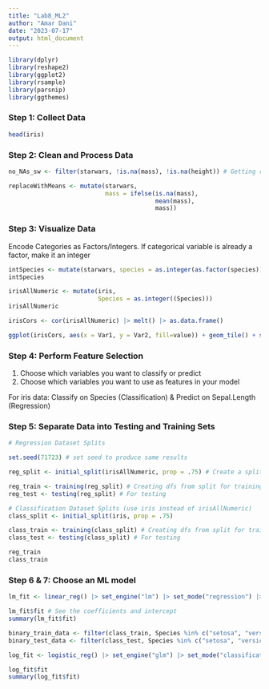 ```yaml
---
title: "Lab8_ML2"
author: "Amar Dani"
date: "2023-07-17"
output: html_document
---
```

```r
library(dplyr)
library(reshape2)
library(ggplot2)
library(rsample)
library(parsnip)
library(ggthemes)
```
### Step 1: Collect Data
```r
head(iris)
```

### Step 2: Clean and Process Data
```r
no_NAs_sw <- filter(starwars, !is.na(mass), !is.na(height)) # Getting rid of NAs in the data and reducing # of cols

replaceWithMeans <- mutate(starwars,
                           mass = ifelse(is.na(mass),
                                         mean(mass),
                                         mass))
```

### Step 3: Visualize Data
Encode Categories as Factors/Integers. If categorical variable is already a factor, make it an integer
```r
intSpecies <- mutate(starwars, species = as.integer(as.factor(species)))
intSpecies
```
```r
irisAllNumeric <- mutate(iris, 
                         Species = as.integer((Species)))
irisAllNumeric
```
```r
irisCors <- cor(irisAllNumeric) |> melt() |> as.data.frame()

ggplot(irisCors, aes(x = Var1, y = Var2, fill=value)) + geom_tile() + scale_fill_gradient2(low = "orange", high ='blue', mid = 'white', midpoint = 0)
```
### Step 4: Perform Feature Selection
1. Choose which variables you want to classify or predict
2. Choose which variables you want to use as features in your model

For iris data: Classify on Species (Classification) & Predict on Sepal.Length (Regression)

### Step 5: Separate Data into Testing and Training Sets
```r
# Regression Dataset Splits

set.seed(71723) # set seed to produce same results

reg_split <- initial_split(irisAllNumeric, prop = .75) # Create a split with 75% of data for training

reg_train <- training(reg_split) # Creating dfs from split for training
reg_test <- testing(reg_split) # For testing
```

```r
# Classification Dataset Splits (use iris instead of irisAllNumeric)
class_split <- initial_split(iris, prop = .75) 

class_train <- training(class_split) # Creating dfs from split for training
class_test <- testing(class_split) # For testing
```

```r
reg_train
class_train
```
### Step 6 & 7: Choose an ML model 
```r
lm_fit <- linear_reg() |> set_engine("lm") |> set_mode("regression") |> fit(Sepal.Length ~ Petal.Length + Petal.Width + Species + Sepal.Width, data = reg_train) # Making ML model with an engine from the package "lm" and set to perform regression. We then fit the data to a fit. We can predict the Sepal length given the Petal width and length, Speices, and Sepal width. REMEMBER dataset must be TRAINING set. The function name is linear_reg()

lm_fit$fit # See the coefficients and intercept
summary(lm_fit$fit)
```
```r
binary_train_data <- filter(class_train, Species %in% c("setosa", "versicolor"))
binary_test_data <- filter(class_test, Species %in% c("setosa", "versicolor"))  # Filter data to 2 groups, then make variables factors, finally split into training and testing splits

log_fit <- logistic_reg() |> set_engine("glm") |> set_mode("classification") |> fit(Species ~ Petal.Width + Petal.Length + ., data = binary_train_data) # Logistic Regression is weird because it is classification. Only does 2 levels/groups. Use a period '.' to say "everything else". 

log_fit$fit
summary(log_fit$fit)
```

